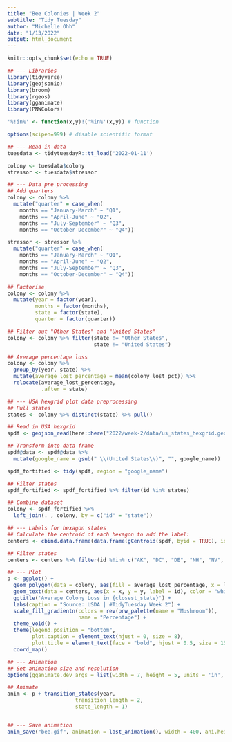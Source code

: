 ```yaml
---
title: "Bee Colonies | Week 2"
subtitle: "Tidy Tuesday"
author: "Michelle Ohh"
date: "1/13/2022"
output: html_document
---
```


```r
knitr::opts_chunk$set(echo = TRUE)
```

```r
## --- Libraries
library(tidyverse)
library(geojsonio)
library(broom)
library(rgeos)
library(gganimate)
library(PNWColors)

'%!in%' <- function(x,y)!('%in%'(x,y)) # function

options(scipen=999) # disable scientific format
```

```r
## --- Read in data
tuesdata <- tidytuesdayR::tt_load('2022-01-11')

colony <- tuesdata$colony
stressor <- tuesdata$stressor
```

```r
## --- Data pre processing
## Add quarters
colony <- colony %>% 
  mutate("quarter" = case_when(
    months == "January-March" ~ "Q1",
    months == "April-June" ~ "Q2",
    months == "July-September" ~ "Q3",
    months == "October-December" ~ "Q4"))

stressor <- stressor %>% 
  mutate("quarter" = case_when(
    months == "January-March" ~ "Q1",
    months == "April-June" ~ "Q2",
    months == "July-September" ~ "Q3",
    months == "October-December" ~ "Q4"))

## Factorise
colony <- colony %>% 
  mutate(year = factor(year),
         months = factor(months),
         state = factor(state),
         quarter = factor(quarter))

## Filter out "Other States" and "United States"
colony <- colony %>% filter(state != "Other States",
                            state != "United States")

## Average percentage loss
colony <- colony %>% 
  group_by(year, state) %>% 
  mutate(average_lost_percentage = mean(colony_lost_pct)) %>% 
  relocate(average_lost_percentage, 
           .after = state)
```

```r
## --- USA hexgrid plot data preprocessing
## Pull states
states <- colony %>% distinct(state) %>% pull()

## Read in USA hexgrid
spdf <- geojson_read(here::here("2022/week-2/data/us_states_hexgrid.geojson"), what = "sp")

## Transform into data frame
spdf@data <- spdf@data %>%
  mutate(google_name = gsub(" \\(United States\\)", "", google_name))

spdf_fortified <- tidy(spdf, region = "google_name")

## Filter states
spdf_fortified <- spdf_fortified %>% filter(id %in% states)

## Combine dataset
colony <- spdf_fortified %>% 
  left_join(. , colony, by = c("id" = "state"))

## --- Labels for hexagon states
## Calculate the centroid of each hexagon to add the label:
centers <- cbind.data.frame(data.frame(gCentroid(spdf, byid = TRUE), id = spdf@data$iso3166_2))

## Filter states
centers <- centers %>% filter(id %!in% c("AK", "DC", "DE", "NH", "NV", "RI"))
```

```r
## --- Plot
p <- ggplot() +
  geom_polygon(data = colony, aes(fill = average_lost_percentage, x = long, y = lat, group = group)) +
  geom_text(data = centers, aes(x = x, y = y, label = id), color = "white", size = 3) +
  ggtitle('Average Colony Loss in {closest_state}') +
  labs(caption = "Source: USDA | #TidyTuesday Week 2") +
  scale_fill_gradientn(colors = rev(pnw_palette(name = "Mushroom")),
                       name = "Percentage") +
  theme_void() +
  theme(legend.position = "bottom",
        plot.caption = element_text(hjust = 0, size = 8),
        plot.title = element_text(face = "bold", hjust = 0.5, size = 15)) +
  coord_map()

## --- Animation
## Set animation size and resolution 
options(gganimate.dev_args = list(width = 7, height = 5, units = 'in', res = 540))

## Animate
anim <- p + transition_states(year,
                      transition_length = 2,
                      state_length = 1)


## --- Save animation
anim_save("bee.gif", animation = last_animation(), width = 400, ani.height = 300)
```





